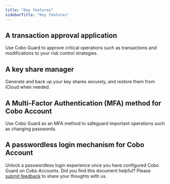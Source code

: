 ```yaml
---
title: "Key features"
sidebarTitle: "Key features"
---
```


## A transaction approval application
Use Cobo Guard to approve critical operations such as transactions and modifications to your risk control strategies.

## A key share manager
Generate and back up your key shares securely, and restore them from iCloud when needed.

## A Multi-Factor Authentication (MFA) method for Cobo Account
Use Cobo Guard as an MFA method to safeguard important operations such as changing passwords.

## A passwordless login mechanism for Cobo Account
Unlock a passwordless login experience once you have configured Cobo Guard on Cobo Accounts.
<Tip>Did you find this document helpful? Please [submit feedback](https://forms.zohopublic.com/cobo/form/DocumentFeedbackForm/formperma/QvLOhxJv1_JMsJ-1dleZ8Itb_7rzN-LtgvsDdxosoVI?referrername=manuals) to share your thoughts with us.</Tip>